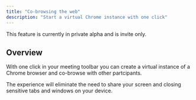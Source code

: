 ```yaml
---
title: "Co-browsing the web"
description: "Start a virtual Chrome instance with one click"
---
```


<Warning>This feature is currently in private alpha and is invite only.</Warning>

## Overview
With one click in your meeting toolbar you can create a virtual instance of a Chrome browser and co-browse with other partcipants.

The experience will eliminate the need to share your screen and closing sensitive tabs and windows on your device.
